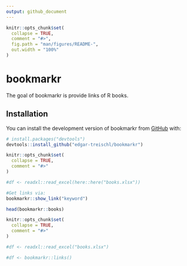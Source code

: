 ```yaml
---
output: github_document
---
```



<!-- README.md is generated from README.Rmd. Please edit that file -->

```r
knitr::opts_chunk$set(
  collapse = TRUE,
  comment = "#>",
  fig.path = "man/figures/README-",
  out.width = "100%"
)
```

# bookmarkr

<!-- badges: start -->
<!-- badges: end -->

The goal of bookmarkr is provide links of R books.

## Installation

You can install the development version of bookmarkr from [GitHub](https://github.com/) with:

``` r
# install.packages("devtools")
devtools::install_github("edgar-treischl/bookmarkr")
```

```r
knitr::opts_chunk$set(
  collapse = TRUE,
  comment = "#>"
)

#df <- readxl::read_excel(here::here("books.xlsx"))

```

```r
#Get links via: 
bookmarkr::show_link("keyword")
```


```r
head(bookmarkr::books)
```

```r
knitr::opts_chunk$set(
  collapse = TRUE,
  comment = "#>"
)

#df <- readxl::read_excel("books.xlsx")

#df <- bookmarkr::links()

```






